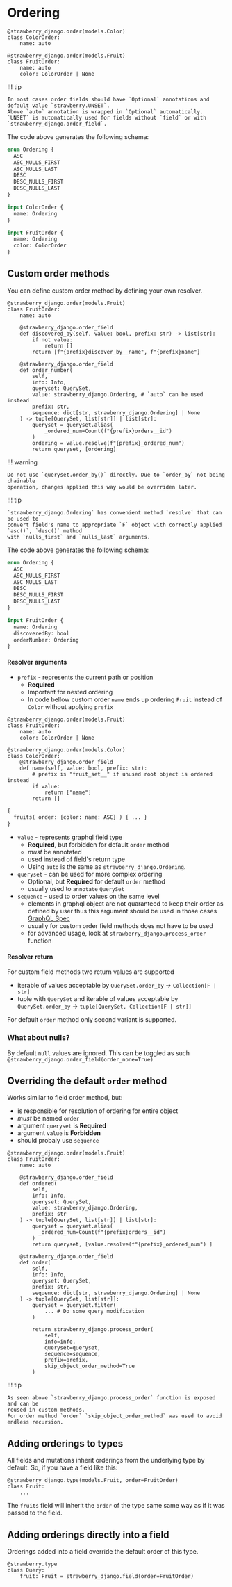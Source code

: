 # Ordering

```{.python title=types.py}
@strawberry_django.order(models.Color)
class ColorOrder:
    name: auto

@strawberry_django.order(models.Fruit)
class FruitOrder:
    name: auto
    color: ColorOrder | None
```

!!! tip

    In most cases order fields should have `Optional` annotations and default value `strawberry.UNSET`.
    Above `auto` annotation is wrapped in `Optional` automatically.
    `UNSET` is automatically used for fields without `field` or with `strawberry_django.order_field`.

The code above generates the following schema:

```{.graphql title=schema.graphql}
enum Ordering {
  ASC
  ASC_NULLS_FIRST
  ASC_NULLS_LAST
  DESC
  DESC_NULLS_FIRST
  DESC_NULLS_LAST
}

input ColorOrder {
  name: Ordering
}

input FruitOrder {
  name: Ordering
  color: ColorOrder
}
```

## Custom order methods

You can define custom order method by defining your own resolver.

```{.python title=types.py}
@strawberry_django.order(models.Fruit)
class FruitOrder:
    name: auto

    @strawberry_django.order_field
    def discovered_by(self, value: bool, prefix: str) -> list[str]:
        if not value:
            return []
        return [f"{prefix}discover_by__name", f"{prefix}name"]

    @strawberry_django.order_field
    def order_number(
        self,
        info: Info,
        queryset: QuerySet,
        value: strawberry_django.Ordering, # `auto` can be used instead
        prefix: str,
        sequence: dict[str, strawberry_django.Ordering] | None
    ) -> tuple[QuerySet, list[str]] | list[str]:
        queryset = queryset.alias(
            _ordered_num=Count(f"{prefix}orders__id")
        )
        ordering = value.resolve(f"{prefix}_ordered_num")
        return queryset, [ordering]
```

!!! warning

    Do not use `queryset.order_by()` directly. Due to `order_by` not being chainable
    operation, changes applied this way would be overriden later.

!!! tip

    `strawberry_django.Ordering` has convenient method `resolve` that can be used to
    convert field's name to appropriate `F` object with correctly applied `asc()`, `desc()` method
    with `nulls_first` and `nulls_last` arguments.

The code above generates the following schema:

```{.graphql title=schema.graphql}
enum Ordering {
  ASC
  ASC_NULLS_FIRST
  ASC_NULLS_LAST
  DESC
  DESC_NULLS_FIRST
  DESC_NULLS_LAST
}

input FruitOrder {
  name: Ordering
  discoveredBy: bool
  orderNumber: Ordering
}
```

#### Resolver arguments

- `prefix` - represents the current path or position
  - **Required**
  - Important for nested ordering
  - In code bellow custom order `name` ends up ordering `Fruit` instead of `Color` without applying `prefix`

```{.python title="Why prefix?"}
@strawberry_django.order(models.Fruit)
class FruitOrder:
    name: auto
    color: ColorOrder | None

@strawberry_django.order(models.Color)
class ColorOrder:
    @strawberry_django.order_field
    def name(self, value: bool, prefix: str):
        # prefix is "fruit_set__" if unused root object is ordered instead
        if value:
            return ["name"]
        return []
```

```graphql
{
  fruits( order: {color: name: ASC} ) { ... }
}
```

- `value` - represents graphql field type
  - **Required**, but forbidden for default `order` method
  - _must_ be annotated
  - used instead of field's return type
  - Using `auto` is the same as `strawberry_django.Ordering`.
- `queryset` - can be used for more complex ordering
  - Optional, but **Required** for default `order` method
  - usually used to `annotate` `QuerySet`
- `sequence` - used to order values on the same level
  - elements in graphql object are not quaranteed to keep their order as defined by user thus
    this argument should be used in those cases
    [GraphQL Spec](https://spec.graphql.org/October2021/#sec-Language.Arguments)
  - usually for custom order field methods does not have to be used
  - for advanced usage, look at `strawberry_django.process_order` function

#### Resolver return

For custom field methods two return values are supported

- iterable of values acceptable by `QuerySet.order_by` -> `Collection[F | str]`
- tuple with `QuerySet` and iterable of values acceptable by `QuerySet.order_by` -> `tuple[QuerySet, Collection[F | str]]`

For default `order` method only second variant is supported.

### What about nulls?

By default `null` values are ignored. This can be toggled as such `@strawberry_django.order_field(order_none=True)`

## Overriding the default `order` method

Works similar to field order method, but:

- is responsible for resolution of ordering for entire object
- _must_ be named `order`
- argument `queryset` is **Required**
- argument `value` is **Forbidden**
- should probaly use `sequence`

```{.python title=types.py}
@strawberry_django.order(models.Fruit)
class FruitOrder:
    name: auto

    @strawberry_django.order_field
    def ordered(
        self,
        info: Info,
        queryset: QuerySet,
        value: strawberry_django.Ordering,
        prefix: str
    ) -> tuple[QuerySet, list[str]] | list[str]:
        queryset = queryset.alias(
          _ordered_num=Count(f"{prefix}orders__id")
        )
        return queryset, [value.resolve(f"{prefix}_ordered_num") ]

    @strawberry_django.order_field
    def order(
        self,
        info: Info,
        queryset: QuerySet,
        prefix: str,
        sequence: dict[str, strawberry_django.Ordering] | None
    ) -> tuple[QuerySet, list[str]]:
        queryset = queryset.filter(
            ... # Do some query modification
        )

        return strawberry_django.process_order(
            self,
            info=info,
            queryset=queryset,
            sequence=sequence,
            prefix=prefix,
            skip_object_order_method=True
        )

```

!!! tip

    As seen above `strawberry_django.process_order` function is exposed and can be
    reused in custom methods.
    For order method `order` `skip_object_order_method` was used to avoid endless recursion.

## Adding orderings to types

All fields and mutations inherit orderings from the underlying type by default.
So, if you have a field like this:

```{.python title=types.py}
@strawberry_django.type(models.Fruit, order=FruitOrder)
class Fruit:
    ...
```

The `fruits` field will inherit the `order` of the type same same way as
if it was passed to the field.

## Adding orderings directly into a field

Orderings added into a field override the default order of this type.

```{.python title=schema.py}
@strawberry.type
class Query:
    fruit: Fruit = strawberry_django.field(order=FruitOrder)
```

